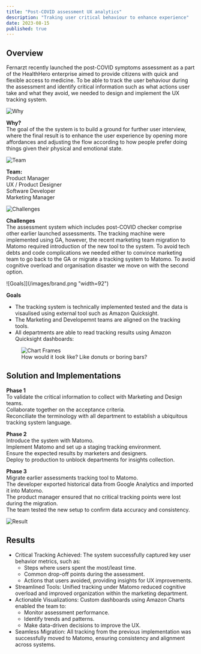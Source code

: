 ```yaml
---
title: "Post-COVID assessment UX analytics"
description: "Traking user critical behaviour to enhance experience"
date: 2023-08-15
published: true
---
```


## Overview

Fernarzt recently launched the post-COVID symptoms assessment as a part of the HealthHero enterprise
aimed to provide citizens with quick and flexible access to medicine. To be able to track the user
behaviour during the assessment and identify critical information such as what actions user take and
what they avoid, we needed to design and implement the UX tracking system.

![Why](/images/loyalty.png "width=92")

**Why?** <br />
The goal of the the system is to build a ground for further user interview,
where the final result is to enhance the user experience by opening more
affordances and adjusting the flow according to how people prefer doing things
given their physical and emotional state.

![Team](/images/team-building.png "width=92")

**Team:** <br />
Product Manager <br />
UX / Product Designer <br />
Software Developer <br />
Marketing Manager

![Challenges](/images/perception.png "width=92")

**Challenges** <br />
The assessment system which includes post-COVID checker comprise other earlier
launched assessments. The tracking machine were implemented using GA, however,
the recent marketing team migration to Matomo required introduction of the new
tool to the system. To avoid tech debts and code complications we needed either
to convince marketing team to go back to the GA or migrate a tracking system to
Matomo. To avoid cognitive overload and organisation disaster we move on with
the second option.

![Goals]](/images/brand.png "width=92")

**Goals**<br />

- The tracking system is technically implemented tested and the data is visaulised
  using external tool such as Amazon Quicksight.
- The Marketing and Developemnt teams are aligned on the tracking tools.
- All departments are able to read tracking results using Amazon Quicksight dashboards:

<figure>
  <img src="/images/chart-frames.webp" alt="Chart Frames" />
  <figcaption>How would it look like? Like donuts or boring bars?</figcaption>
</figure>

## Solution and Implementations

**Phase 1** <br/>
To validate the critical information to collect with Marketing and Design teams. <br/>
Collaborate together on the acceptance criteria. <br/>
Reconciliate the terminology with all department to establish a ubiquitous tracking system language.

**Phase 2** <br/>
Introduce the system with Matomo. <br/>
Implement Matomo and set up a staging tracking environment. <br/>
Ensure the expected results by marketers and designers. <br/>
Deploy to production to unblock departments for insights collection.

**Phase 3** <br/>
Migrate earlier assessments tracking tool to Matomo. <br/>
The developer exported historical data from Google Analytics and imported it into Matomo. <br/>
The product manager ensured that no critical tracking points were lost during the migration. <br/>
The team tested the new setup to confirm data accuracy and consistency.

![Result](/images/result.png "width=92")

## Results

- Critical Tracking Achieved: The system successfully captured key user behavior metrics, such as:
  - Steps where users spent the most/least time.
  - Common drop-off points during the assessment.
  - Actions that users avoided, providing insights for UX improvements.
- Streamlined Tools: Unified tracking under Matomo reduced cognitive overload and improved organization within the marketing department.
- Actionable Visualizations: Custom dashboards using Amazon Charts enabled the team to:
  - Monitor assessment performance.
  - Identify trends and patterns.
  - Make data-driven decisions to improve the UX.
- Seamless Migration: All tracking from the previous implementation was successfully moved to Matomo, ensuring consistency and alignment across systems.
